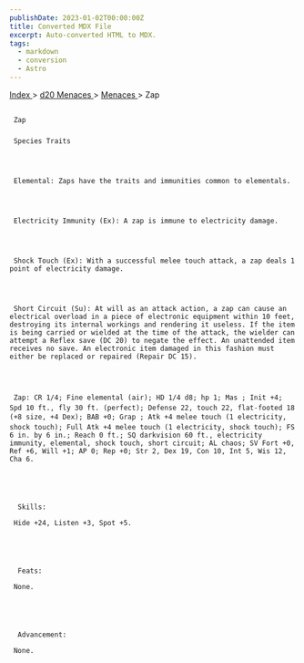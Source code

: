 ```yaml
---
publishDate: 2023-01-02T00:00:00Z
title: Converted MDX File
excerpt: Auto-converted HTML to MDX.
tags:
  - markdown
  - conversion
  - Astro
---
```







[
      Index
     ](-index)
     >
     [
      d20 Menaces
     ](menaces-d20-index)
     >
     [
      Menaces
     ](menaces-d20-menaces-index)
     > Zap
    





## 
     Zap
    


### 
     Species Traits
    



     Elemental: Zaps have the traits and immunities common to elementals.
    



     Electricity Immunity (Ex): A zap is immune to electricity damage.
    



     Shock Touch (Ex): With a successful melee touch attack, a zap deals 1 point of electricity damage.
    



     Short Circuit (Su): At will as an attack action, a zap can cause an electrical overload in a piece of electronic equipment within 10 feet, destroying its internal workings and rendering it useless. If the item is being carried or wielded at the time of the attack, the wielder can attempt a Reflex save (DC 20) to negate the effect. An unattended item receives no save. An electronic item damaged in this fashion must either be replaced or repaired (Repair DC 15).
    



     Zap: CR 1/4; Fine elemental (air); HD 1/4 d8; hp 1; Mas ; Init +4; Spd 10 ft., fly 30 ft. (perfect); Defense 22, touch 22, flat-footed 18 (+8 size, +4 Dex); BAB +0; Grap ; Atk +4 melee touch (1 electricity, shock touch); Full Atk +4 melee touch (1 electricity, shock touch); FS 6 in. by 6 in.; Reach 0 ft.; SQ darkvision 60 ft., electricity immunity, elemental, shock touch, short circuit; AL chaos; SV Fort +0, Ref +6, Will +1; AP 0; Rep +0; Str 2, Dex 19, Con 10, Int 5, Wis 12, Cha 6.
    




      Skills:
     
     Hide +24, Listen +3, Spot +5.
    




      Feats:
     
     None.
    




      Advancement:
     
     None.
    




